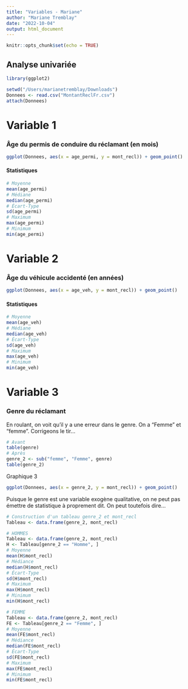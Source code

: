```yaml
---
title: "Variables - Mariane"
author: "Mariane Tremblay"
date: "2022-10-04"
output: html_document
---
```


```r
knitr::opts_chunk$set(echo = TRUE)
```

## Analyse univariée
```r
library(ggplot2)
```

```r
setwd("/Users/marianetremblay/Downloads")
Donnees <- read.csv("MontantReclFr.csv")
attach(Donnees)
```

# Variable 1 
### Âge du permis de conduire du réclamant (en mois)

```r
ggplot(Donnees, aes(x = age_permi, y = mont_recl)) + geom_point()
```

#### Statistiques
```r
# Moyenne
mean(age_permi)
# Médiane
median(age_permi)
# Écart-Type
sd(age_permi)
# Maximum
max(age_permi)
# Minimum
min(age_permi)
```


# Variable 2
### Âge du véhicule accidenté (en années)
```r
ggplot(Donnees, aes(x = age_veh, y = mont_recl)) + geom_point()
```

#### Statistiques
```r
# Moyenne
mean(age_veh)
# Médiane
median(age_veh)
# Écart-Type
sd(age_veh)
# Maximum
max(age_veh)
# Minimum
min(age_veh)
```

# Variable 3
### Genre du réclamant

En roulant, on voit qu'il y a une erreur dans le genre. On a "Femme" et "femme".
Corrigeons le tir...
```r
# Avant 
table(genre)
# Après
genre_2 <- sub("femme", "Femme", genre)
table(genre_2)
```
Graphique 3
```r
ggplot(Donnees, aes(x = genre_2, y = mont_recl)) + geom_point()
```

Puisque le genre est une variable exogène qualitative, on ne peut pas émettre de statistique à proprement dit. On peut toutefois dire...
```r
# Construction d'un tableau genre_2 et mont_recl
Tableau <- data.frame(genre_2, mont_recl)

# HOMMES
Tableau <- data.frame(genre_2, mont_recl)
H <- Tableau[genre_2 == "Homme", ]
# Moyenne
mean(H$mont_recl)
# Médiance
median(H$mont_recl)
# Écart-Type
sd(H$mont_recl)
# Maximum
max(H$mont_recl)
# Minimum
min(H$mont_recl)

# FEMME
Tableau <- data.frame(genre_2, mont_recl)
FE <- Tableau[genre_2 == "Femme", ]
# Moyenne
mean(FE$mont_recl)
# Médiance
median(FE$mont_recl)
# Écart-Type
sd(FE$mont_recl)
# Maximum
max(FE$mont_recl)
# Minimum
min(FE$mont_recl)
```

